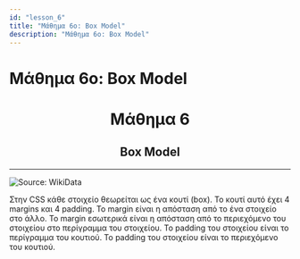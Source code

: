 ```yaml
---
id: "lesson_6"
title: "Μάθημα 6ο: Box Model"
description: "Μάθημα 6ο: Box Model"
---
```


# Μάθημα 6ο: Box Model

<h1 style="text-align: center;"> Μάθημα 6 </h1>

<h2 style="text-align: center;"> Box Model </h2>

---

![Source: WikiData](https://cloud-5trzvansa-hack-club-bot.vercel.app/0image.png)

Στην CSS κάθε στοιχείο θεωρείται ως ένα κουτί (box). 
Το κουτί αυτό έχει 4 margins και 4 padding. 
Το margin είναι η απόσταση από το ένα στοιχείο στο άλλο. 
Το margin εσωτερικά είναι η απόσταση από το περιεχόμενο του στοιχείου στο περίγραμμα του στοιχείου. 
Το padding του στοιχείου είναι το περίγραμμα του κουτιού. 
Το padding του στοιχείου είναι το περιεχόμενο του κουτιού.